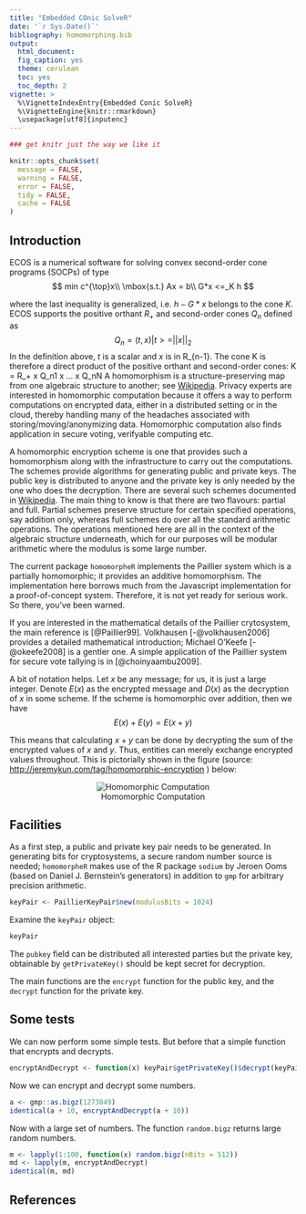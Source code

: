 ```yaml
---
title: "Embedded COnic SolveR"
date: '`r Sys.Date()`'
bibliography: homomorphing.bib
output:
  html_document:
  fig_caption: yes
  theme: cerulean
  toc: yes
  toc_depth: 2
vignette: >
  %\VignetteIndexEntry{Embedded Conic SolveR}
  %\VignetteEngine{knitr::rmarkdown}
  \usepackage[utf8]{inputenc}
---
```


```r
### get knitr just the way we like it

knitr::opts_chunk$set(
  message = FALSE,
  warning = FALSE,
  error = FALSE,
  tidy = FALSE,
  cache = FALSE
)

```
## Introduction

ECOS is a numerical software for solving convex second-order cone programs (SOCPs) of type
$$
min  c^{\top}x\\
\mbox{s.t.} Ax = b\\
G*x <=_K h
$$

where the last inequality is generalized, i.e. $h - G*x$ belongs to the cone $K.$ ECOS supports the
positive orthant $R_+$ and second-order cones $Q_n$ defined as
$$
Q_n = { (t,x) | t >= || x ||_2 }
$$
In the definition above, $t$ is a scalar and $x$ is in R_{n-1}. The cone K is therefore a direct product of the positive orthant and second-order cones:
K = R_+ x Q_n1 x ... x Q_nN
A homomorphism is a structure-preserving map from one algebraic
structure to another; see
[Wikipedia](https://en.wikipedia.org/wiki/Homomorphism). Privacy
experts are interested in homomorphic computation because it offers a
way to perform computations on encrypted data, either in a distributed
setting or in the cloud, thereby handling many of the headaches
associated with storing/moving/anonymizing data. Homomorphic
computation also finds application in secure voting, verifyable
computing etc.

A homomorphic encryption scheme is one that provides such a
homomorphism along with the infrastructure to carry out the
computations. The schemes provide algorithms for generating public and
private keys. The public key is distributed to anyone and the private
key is only needed by the one who does the decryption. There are
several such schemes documented in
[Wikipedia](https://en.wikipedia.org/wiki/Homomorphic_encryption). The
main thing to know is that there are two flavours: partial and
full. Partial schemes preserve structure for certain specified
operations, say addition only, whereas full schemes do over all the
standard arithmetic operations. The operations mentioned here are all
in the context of the algebraic structure underneath, which for our
purposes will be modular arithmetic where the modulus is some large
number.

The current package `homomorpheR` implements the Paillier system which
is a partially homomorphic; it provides an additive homomorphism. The
implementation here borrows much from the Javascript implementation
for a proof-of-concept system. Therefore, it is not yet ready for
serious work. So there, you've been warned.

If you are interested in the mathematical details of the Paillier
crytosystem, the main reference is [@Paillier99]. Volkhausen
[-@volkhausen2006] provides a detailed mathematical introduction;
Michael O'Keefe [-@okeefe2008] is a gentler one. A simple application
of the Paillier system for secure vote tallying is in
[@choinyaambu2009].

A bit of notation helps. Let $x$ be any message; for us, it is just a
large integer. Denote $E(x)$ as the encrypted message and $D(x)$ as
the decryption of $x$ in some scheme. If the scheme is homomorphic
over addition, then we have $$ E(x) + E(y) = E(x + y) $$

This means that calculating $x+y$ can be done by decrypting the sum of
the encrypted values of $x$ and $y$. Thus, entities can merely
exchange encrypted values throughout.  This is pictorially shown in
the figure (source:
[http://jeremykun.com/tag/homomorphic-encryption](http://jeremykun.com/tag/homomorphic-encryption)
) below:

<div style="text-align:center" markdown="1">
![Homomorphic Computation](assets/homo.jpeg)
</div>


## Facilities

As a first step, a public and private key pair needs to be generated.
In generating bits for cryptosystems, a secure random number source is
needed; `homomorpheR` makes use of the R package `sodium` by Jeroen
Ooms (based on Daniel J. Bernstein's generators) in addition to `gmp`
for arbitrary precision arithmetic.

```r
keyPair <- PaillierKeyPair$new(modulusBits = 1024)
```

Examine the `keyPair` object:

```r
keyPair
```

The `pubkey` field can be distributed all interested parties but the
private key, obtainable by `getPrivateKey()` should be kept secret for
decryption.

The main functions are the `encrypt` function for the public key, and
the `decrypt` function for the private key.

## Some tests

We can now perform some simple tests. But before that a simple
function that encrypts and decrypts.

```r
encryptAndDecrypt <- function(x) keyPair$getPrivateKey()$decrypt(keyPair$pubkey$encrypt(x))
```

Now we can encrypt and decrypt some numbers.

```r
a <- gmp::as.bigz(1273849)
identical(a + 10, encryptAndDecrypt(a + 10))
```

Now with a large set of numbers. The function `random.bigz` returns
large random numbers.

```r
m <- lapply(1:100, function(x) random.bigz(nBits = 512))
md <- lapply(m, encryptAndDecrypt)
identical(m, md)
```

## References









